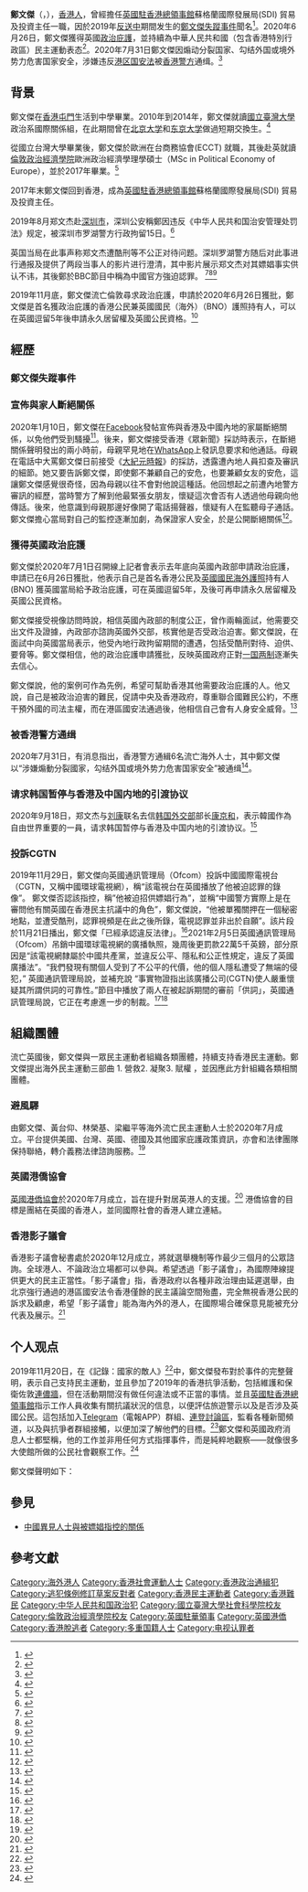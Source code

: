 {{Otheruses|subject='''鄭文傑'''的個人生平|other=關於'''鄭文傑'''被中華人民共和國拘留的事件|鄭文傑失蹤事件}}
{{Infobox person
| name = 鄭文傑
| image = Simon Cheng Detention (portrait crop).jpg
| image_size = 250px
| english_name = Simon Cheng
| birth_date = {{birth year and age|1990|10|10}}
| birth_place = {{HKG-1959}}
| residence = {{GBR}}（2019年12月－）
| nationality = {{BNO}}<br>{{CHN-HKG}}
| job = 前英國駐香港領事館僱員
| criminal_status = 煽动分裂国家、勾结外国或境外势力危害国家安全
| languages = [[粵語|粵語]]、[[國語|國語]]、[[英語|英語]]
| 教育程度 = [[國立臺灣大學|國立臺灣大學]]政治學學士（政治學系國際關係組）<br> [[倫敦政治經濟學院|倫敦政治經濟學院]]歐洲政治經濟學理學碩士
}}
'''鄭文傑'''（{{lang-en|Simon Cheng Man-Kit}}，{{bd|1990年|10月10日||}}），[[香港人|香港人]]，曾經擔任[[英國駐香港總領事館|英國駐香港總領事館]]蘇格蘭國際發展局(SDI) 貿易及投資主任一職，因於2019年[[反對逃犯條例修訂草案運動|反送中]]期間发生的[[鄭文傑失蹤事件|鄭文傑失蹤事件]]聞名<ref>{{Cite news|url=https://www.storm.mg/article/1622741|title=反送中》英國駐香港外交官鄭文傑失陷深圳　中國媒體竟聲稱他「嫖妓」？！|author=|date=|work=|publisher=風傳媒|accessdate=|language=|format=|archive-date=2019-08-22|archive-url=https://web.archive.org/web/20190822121749/https://www.storm.mg/article/1622741|dead-url=no}}</ref>。2020年6月26日，鄭文傑獲得英國[[庇護權|政治庇護]]，並持續為中華人民共和國（包含香港特別行政區）民主運動表态<ref>{{Cite news|url=https://cn.nytimes.com/world/20200702/hong-kong-simon-chen-asylum-uk/zh-hant/|title=英國駐香港領事館前僱員鄭文傑獲英國庇護|author=|date=|work=|publisher=紐約時報|accessdate=|language=|format=|archive-date=2020-07-08|archive-url=https://web.archive.org/web/20200708075047/https://cn.nytimes.com/world/20200702/hong-kong-simon-chen-asylum-uk/zh-hant/|dead-url=no}}</ref>。2020年7月31日鄭文傑因煽动分裂国家、勾结外国或境外势力危害国家安全，涉嫌违反[[港區國安法|港区国安法]]被[[香港警方|香港警方]]通缉。<ref>{{Cite news|url=https://www.bbc.com/zhongwen/simp/world-53617256|title=香港国安法：据报六名海外港人涉嫌煽动分裂、危害国安被港府通缉|author=|date=2020-08-01|work=|publisher=BBC中文網|accessdate=2020-08-01|language=zh-cn|format=|archive-date=2020-08-26|archive-url=https://web.archive.org/web/20200826070447/https://www.bbc.com/zhongwen/simp/world-53617256|dead-url=no}}</ref>

== 背景 ==
鄭文傑在[[香港|香港]][[屯門|屯門]]生活到中學畢業。2010年到2014年，鄭文傑就讀[[國立臺灣大學|國立臺灣大學]]政治系國際關係組，在此期間曾在[[北京大学|北京大学]]和[[东京大学|东京大学]]做過短期交換生。<ref>{{Cite news|url=https://news.ltn.com.tw/news/politics/breakingnews/2890216|title=傳遭中國拘留 英領館職員鄭文傑曾就讀台大政治|author=|date=|work=|publisher=自由時報|accessdate=|language=|format=|archive-date=2020-07-07|archive-url=https://web.archive.org/web/20200707201453/https://news.ltn.com.tw/news/politics/breakingnews/2890216|dead-url=no}}</ref>

從國立台灣大學畢業後，鄭文傑於歐洲在台商務協會(ECCT) 就職，其後赴英就讀[[倫敦政治經濟學院|倫敦政治經濟學院]]歐洲政治經濟學理學碩士（MSc in Political Economy of Europe），並於2017年畢業。<ref>{{Cite news|url=https://www.cna.com.tw/news/acn/201908210131.aspx|title=英駐港領事館職員赴中失聯 港人發起聲援|author=|date=|work=|publisher=中央通訊社|accessdate=|language=|format=|archive-date=2019-09-02|archive-url=https://web.archive.org/web/20190902155655/https://www.cna.com.tw/news/acn/201908210131.aspx|dead-url=no}}</ref>

2017年末鄭文傑回到香港，成為[[英國駐香港總領事館|英國駐香港總領事館]]蘇格蘭國際發展局(SDI) 貿易及投資主任。

2019年8月郑文杰赴[[深圳市|深圳市]]，深圳公安稱鄭因违反《中华人民共和国治安管理处罚法》规定，被深圳市罗湖警方行政拘留15日。<ref>{{Cite web|title=刚刚！深圳公安通报，郑文杰已如期释放！对违法事实供认不讳！|url=http://static.scms.sztv.com.cn/ysz/zx/szdyxc/28283456.shtml?isApp=true|accessdate=2020-08-30|author=|date=|format=|work=|publisher=深圳电视台-第一现场|language=}}</ref>

英国当局在此事声称郑文杰遭酷刑等不公正对待问题。深圳罗湖警方随后对此事进行通报及提供了两段当事人的影片进行澄清，其中影片展示郑文杰对其嫖娼事实供认不讳，其後鄭於BBC節目中稱為中國官方強迫認罪。 <ref>{{Cite news|url=https://m.k.sohu.com/d/459771806?channelId=1&page=1|title=曾因嫖娼被抓的郑文杰被BBC揭穿：为英国收集情报|author=|date=2020-06-18|work=|publisher=搜狐新闻|accessdate=|language=zh-cn|format=}}</ref><ref>{{Cite news|url=https://www.bbc.com/zhongwen/trad/chinese-news-50484844|title=鄭文傑：英國駐港領館前僱員披露被捕細節，西九龍站被拘，遭中國「國保」虐待|author=|date=|work=|publisher=英国广播公司|accessdate=|language=|format=|archive-date=2020-07-26|archive-url=https://web.archive.org/web/20200726175303/https://www.bbc.com/zhongwen/trad/chinese-news-50484844|dead-url=no}}</ref><ref>{{Cite web|title=因應網民要求 陸果然公布鄭文傑嫖妓視頻 - 兩岸|url=https://www.chinatimes.com/realtimenews/20191121004514-260409|accessdate=2020-08-30|last=中時新聞網|work=中時新聞網|language=zh-TW|archive-date=2019-11-22|archive-url=https://web.archive.org/web/20191122160038/https://www.chinatimes.com/realtimenews/20191121004514-260409|dead-url=no}}</ref>

2019年11月底，鄭文傑流亡倫敦尋求政治庇護，申請於2020年6月26日獲批，鄭文傑是首名獲政治庇護的香港公民兼英國國民（海外）（BNO）護照持有人，可以在英國逗留5年後申請永久居留權及英國公民資格。<ref>{{cite news|title=鄭文傑：點解要痴心期待一個獨裁政權？|url=https://hk.appledaily.com/local/20200907/KKX7J6O4S5ALTLSZ5SUXYQIUJM/|accessdate=2020-09-07|work=蘋果日報|date=2020-09-07|archive-date=2021-06-21|archive-url=https://web.archive.org/web/20210621185246/https://hk.appledaily.com/local/20200907/KKX7J6O4S5ALTLSZ5SUXYQIUJM/|dead-url=yes}}</ref>

== 經歷 ==
=== 鄭文傑失蹤事件 ===
{{main|鄭文傑失蹤事件}}

=== 宣佈與家人斷絕關係 ===
2020年1月10日，鄭文傑在[[Facebook|Facebook]]發帖宣佈與香港及中國內地的家屬斷絕關係，以免他們受到騷擾<ref>{{Cite news|url=https://www.hk01.com/%E6%94%BF%E6%83%85/419919/%E5%89%8D%E8%8B%B1%E9%A0%98%E4%BA%8B%E9%A4%A8%E5%93%A1%E5%B7%A5%E9%84%AD%E6%96%87%E5%82%91%E5%AE%A3%E5%B8%83-%E8%88%87%E9%A6%99%E6%B8%AF%E5%8F%8A%E5%85%A7%E5%9C%B0%E5%AE%B6%E5%B1%AC%E6%96%B7%E7%B5%95%E4%B8%80%E5%88%87%E9%97%9C%E4%BF%82|title=前英領事館員工鄭文傑宣布 「與香港及內地家屬斷絕一切關係」|date=2020-01-10|publisher=香港01|accessdate=2020-08-25|archive-date=2020-08-26|archive-url=https://web.archive.org/web/20200826094806/https://www.hk01.com/%E6%94%BF%E6%83%85/419919/%E5%89%8D%E8%8B%B1%E9%A0%98%E4%BA%8B%E9%A4%A8%E5%93%A1%E5%B7%A5%E9%84%AD%E6%96%87%E5%82%91%E5%AE%A3%E5%B8%83-%E8%88%87%E9%A6%99%E6%B8%AF%E5%8F%8A%E5%85%A7%E5%9C%B0%E5%AE%B6%E5%B1%AC%E6%96%B7%E7%B5%95%E4%B8%80%E5%88%87%E9%97%9C%E4%BF%82|dead-url=no}}</ref>。後来，鄭文傑接受香港《眾新聞》採訪時表示，在斷絕關係聲明發出的兩小時前，母親罕見地在[[WhatsApp|WhatsApp]]上發訊息要求和他通話。母親在電話中大罵鄭文傑日前接受《[[大紀元時報|大紀元時報]]》的採訪，透露遭內地人員扣查及審訊的細節。她又要告訴鄭文傑，即使鄭不兼顧自己的安危，也要兼顧女友的安危，這讓鄭文傑感覺很奇怪，因為母親以往不會對他說這種話。他回想起之前遭內地警方審訊的經歷，當時警方了解到他最緊張女朋友，懷疑這次會否有人透過他母親向他傳話。後來，他意識到母親那邊好像開了電話揚聲器，懷疑有人在監聽母子通話。鄭文傑擔心當局對自己的監控逐漸加劇，為保證家人安全，於是公開斷絕關係<ref>{{cite web |title=【英國專訪之一】與家人斷絕關係　鄭文傑：收母親不尋常短訊電話　特別提醒小心女友安危 |url=https://www.hkcnews.com/article/26153/ |website=眾新聞 |accessdate=2020-01-18 |date=2020-01-17 }}{{Dead link}}</ref>。

=== 獲得英國政治庇護 ===
鄭文傑於2020年7月1日召開線上記者會表示去年底向英國內政部申請政治庇護，申請已在6月26日獲批，他表示自己是首名香港公民及[[英國國民（海外）護照|英國國民海外護照]]持有人(BNO) 獲英國當局給予政治庇護，可在英國逗留5年，及後可再申請永久居留權及英國公民資格。

鄭文傑接受視像訪問時說，相信英國內政部的制度公正，曾作兩輪面試，他需要交出文件及證據，內政部亦諮詢英國外交部，核實他是否受政治迫害。鄭文傑說，在面試中向英國當局表示，他受內地行政拘留期間的遭遇，包括受酷刑對待、迫供、要脅等。鄭文傑相信，他的政治庇護申請獲批，反映英國政府正對[[一国两制|一国两制]]逐漸失去信心。

鄭文傑說，他的案例可作為先例，希望可幫助香港其他需要政治庇護的人。他又說，自己是被政治迫害的難民，促請中央及香港政府，尊重聯合國難民公約，不應干預外國的司法主權，而在港區國安法通過後，他相信自己會有人身安全威脅。<ref>{{Cite news|url=https://news.rthk.hk/rthk/ch/component/k2/1535254-20200701.htm|title=鄭文傑稱獲英國當局給予政治庇護|author=|date=|work=|publisher=|accessdate=|language=|format=|archive-date=2020-07-01|archive-url=https://web.archive.org/web/20200701172150/https://news.rthk.hk/rthk/ch/component/k2/1535254-20200701.htm|dead-url=no}}</ref>

=== 被香港警方通缉 ===
2020年7月31日，有消息指出，香港警方通緝6名流亡海外人士，其中鄭文傑以“涉嫌煽動分裂國家，勾结外国或境外势力危害国家安全”被通缉<ref>{{cite news |author1=楊婉婷 |title=港區國安法｜消息﹕羅冠聰等6名流亡海外人士 涉違國安法被通緝 |url=https://www.hk01.com/%E7%AA%81%E7%99%BC/505460/%E6%B8%AF%E5%8D%80%E5%9C%8B%E5%AE%89%E6%B3%95-%E6%B6%88%E6%81%AF-%E7%BE%85%E5%86%A0%E8%81%B0%E7%AD%896%E5%90%8D%E6%B5%81%E4%BA%A1%E6%B5%B7%E5%A4%96%E4%BA%BA%E5%A3%AB-%E6%B6%89%E9%81%95%E5%9C%8B%E5%AE%89%E6%B3%95%E8%A2%AB%E9%80%9A%E7%B7%9D |accessdate=2020-07-31 |work=香港01 |date=2020-07-31 |language=zh-HK |archive-date=2020-08-26 |archive-url=https://web.archive.org/web/20200826070505/https://www.hk01.com/%E7%AA%81%E7%99%BC/505460/%E6%B8%AF%E5%8D%80%E5%9C%8B%E5%AE%89%E6%B3%95-%E6%B6%88%E6%81%AF-%E7%BE%85%E5%86%A0%E8%81%B0%E7%AD%896%E5%90%8D%E6%B5%81%E4%BA%A1%E6%B5%B7%E5%A4%96%E4%BA%BA%E5%A3%AB-%E6%B6%89%E9%81%95%E5%9C%8B%E5%AE%89%E6%B3%95%E8%A2%AB%E9%80%9A%E7%B7%9D |dead-url=no }}</ref>。

=== 请求韩国暂停与香港及中国内地的引渡协议 ===
2020年9月18日，郑文杰与[[劉康_(香港)|刘康]]联名去信[[韩国外交部|韩国外交部]]部长[[康京和|康京和]]，表示韓國作為自由世界重要的一員，请求韩国暂停与香港及中国内地的引渡协议。<ref>{{cite news |title=鄭文傑及劉康寫信呼籲韓國外交部長暫停引渡協議 |url=https://www.inmediahk.net/node/1077525 |accessdate=2020-09-20 |publisher=香港獨立媒體 |date=2020-09-20 |archive-date=2020-09-23 |archive-url=https://web.archive.org/web/20200923123406/http://www.inmediahk.net/node/1077525 |dead-url=no }}</ref>

=== 投訴CGTN ===
2019年11月29日，鄭文傑向英國通訊管理局（Ofcom）投訴中國國際電視台（CGTN，又稱中國環球電視網），稱“該電視台在英國播放了他被迫認罪的錄像”。 鄭文傑否認該指控，稱”他被迫招供嫖娼行為”，並稱“中國警方實際上是在審問他有關英國在香港民主抗議中的角色”，鄭文傑說，“他被單獨關押在一個秘密地點，並遭受酷刑，認罪視頻是在此之後所錄，電視認罪並非出於自願”。該片段於11月21日播出，鄭文傑「已經承認違反法律」。<ref>{{Cite news|url=https://www.bbc.com/zhongwen/trad/chinese-news-50597225|title=鄭文傑向英國監管機構投訴中國央視 電視認罪「並非自願」|publisher=[[BBC|BBC]]|accessdate=2021-03-11|archive-date=2021-04-20|archive-url=https://web.archive.org/web/20210420142242/https://www.bbc.com/zhongwen/trad/chinese-news-50597225|dead-url=no}}</ref>2021年2月5日英國通訊管理局（Ofcom）吊銷中國環球電視網的廣播執照，幾周後更罰款22萬5千英鎊，部分原因是“該電視網隸屬於中國共產黨，並違反公平、隱私和公正性規定，違反了英國廣播法”。“我們發現有關個人受到了不公平的代價，他的個人隱私遭受了無端的侵犯，” 英國通訊管理局說，並補充說 “事實物證指出該廣播公司(CGTN)使人嚴重懷疑其所謂供詞的可靠性。”節目中播放了兩人在被起訴期間的審前「供詞」，英國通訊管理局說，它正在考慮進一步的制裁。<ref>{{Cite news|url=https://www.ft.com/content/f657400c-a128-4a76-8e92-22307931d705?shareType=nongift|title=Chinese state broadcaster CGTN fined £225,000 by UK regulator|publisher=[[Financial_Times|Financial Times]]|accessdate=2021-03-12|archive-date=2021-03-08|archive-url=https://web.archive.org/web/20210308183022/https://www.ft.com/content/f657400c-a128-4a76-8e92-22307931d705?shareType=nongift|dead-url=no}}</ref><ref>{{Cite news|url=https://cn.nytimes.com/world/20210205/uk-china-cgtn-license/zh-hant/|title=英國監管機構吊銷CGTN廣播執照|publisher=紐約時報|accessdate=2021-03-11|archive-date=2021-04-17|archive-url=https://web.archive.org/web/20210417015650/https://cn.nytimes.com/world/20210205/uk-china-cgtn-license/zh-hant/|dead-url=no}}</ref>

== 組織團體 ==
流亡英國後，鄭文傑與一眾民主運動者組織各類團體，持續支持香港民主運動。鄭文傑提出海外民主運動三部曲 1. 營救2. 凝聚3. 賦權 ，並因應此方針組織各類相關團體。

=== 避風驛 ===
由鄭文傑、黃台仰、林榮基、梁繼平等海外流亡民主運動人士於2020年7月成立。平台提供美國、台灣、英國、德國及其他國家庇護政策資訊，亦會和法律團隊保持聯絡，轉介義務法律諮詢服務。<ref>{{Cite news|url=https://www.thestandnews.com/politics/%E5%9B%9B%E6%B5%81%E4%BA%A1%E6%B8%AF%E4%BA%BA%E7%B5%84%E5%B9%B3%E5%8F%B0-%E9%81%BF%E9%A2%A8%E9%A9%9B-%E5%90%91%E6%9C%89%E9%9C%80%E8%A6%81%E4%BA%BA%E5%A3%AB%E6%8F%90%E4%BE%9B%E5%BA%87%E8%AD%B7%E6%94%BF%E7%AD%96%E8%A8%8A%E6%81%AF/|title=四流亡港人組平台「避風驛」　向有需要人士提供庇護政策訊息|accessdate=2021-03-08|archive-date=2020-10-01|archive-url=https://web.archive.org/web/20201001024206/https://www.thestandnews.com/politics/%E5%9B%9B%E6%B5%81%E4%BA%A1%E6%B8%AF%E4%BA%BA%E7%B5%84%E5%B9%B3%E5%8F%B0-%E9%81%BF%E9%A2%A8%E9%A9%9B-%E5%90%91%E6%9C%89%E9%9C%80%E8%A6%81%E4%BA%BA%E5%A3%AB%E6%8F%90%E4%BE%9B%E5%BA%87%E8%AD%B7%E6%94%BF%E7%AD%96%E8%A8%8A%E6%81%AF/|dead-url=no}}</ref>

=== 英國港僑協會 ===
[[英國港僑協會|英國港僑協會]]於2020年7月成立，旨在提升對居英港人的支援。<ref>{{Cite news|url=https://www.bbc.com/zhongwen/trad/uk-55280581|title=香港人移民英國在住房、就業和人身安全方面「需要」支持與協助|accessdate=2021-03-08|archive-date=2021-01-01|archive-url=https://web.archive.org/web/20210101133950/https://www.bbc.com/zhongwen/trad/uk-55280581|dead-url=no}}</ref> 港僑協會的目標是團結在英國的香港人，並同國際社會的香港人建立連結。

=== 香港影子議會 ===
香港影子議會秘書處於2020年12月成立，將就選舉機制等作最少三個月的公眾諮詢。全球港人、不論政治立場都可以參與。希望透過「影子議會」，為國際陣線提供更大的民主正當性。「影子議會」指，香港政府以各種非政治理由延遲選舉，由北京強行通過的港區國安法令香港僅餘的民主議論空間殆盡，完全無視香港公民的訴求及顧慮，希望「影子議會」能為海內外的港人，在國際場合確保意見能被充分代表及展示。<ref>{{Cite news|url=https://www.hkcnews.com/article/36525/%E9%84%AD%E6%96%87%E5%82%91simon_cheng-%E5%BD%B1%E5%AD%90%E8%AD%B0%E6%9C%83-%E5%85%AC%E7%9C%BE%E8%AB%AE%E8%A9%A2-36525/%E9%84%AD%E6%96%87%E5%82%91%E6%B5%B7%E5%A4%96%E7%B5%84%E3%80%8C%E5%BD%B1%E5%AD%90%E8%AD%B0%E6%9C%83%E3%80%8D%EF%BC%9A%E6%B8%AF%E4%BA%BA%E5%BE%9E%E6%9C%AA%E5%AF%A6%E8%B8%90%E6%B0%91%E4%B8%BB-%E5%86%80%E6%8F%90%E4%BE%9B%E6%96%B0%E6%96%B9%E5%90%91|title=鄭文傑海外組「影子議會」：港人從未實踐民主　冀提供新方向|accessdate=2021-03-08|archive-date=2020-12-17|archive-url=https://web.archive.org/web/20201217143447/https://www.hkcnews.com/article/36525/%E9%84%AD%E6%96%87%E5%82%91simon_cheng-%E5%BD%B1%E5%AD%90%E8%AD%B0%E6%9C%83-%E5%85%AC%E7%9C%BE%E8%AB%AE%E8%A9%A2-36525/%E9%84%AD%E6%96%87%E5%82%91%E6%B5%B7%E5%A4%96%E7%B5%84%E3%80%8C%E5%BD%B1%E5%AD%90%E8%AD%B0%E6%9C%83%E3%80%8D%EF%BC%9A%E6%B8%AF%E4%BA%BA%E5%BE%9E%E6%9C%AA%E5%AF%A6%E8%B8%90%E6%B0%91%E4%B8%BB-%E5%86%80%E6%8F%90%E4%BE%9B%E6%96%B0%E6%96%B9%E5%90%91|dead-url=no}}</ref>

==个人观点==
2019年11月20日，在《記錄：國家的敵人》<ref>{{Cite web|title=For the Record: An Enemy of the State - 《紀錄：國家的敵人》|url=https://www.facebook.com/notes/cheng-man-kit/for-the-record-an-enemy-of-the-state/2490959950941845/|accessdate=|author=|date=|format=|publisher=|language=|archive-date=2019-12-04|archive-url=https://web.archive.org/web/20191204214844/https://www.facebook.com/notes/cheng-man-kit/for-the-record-an-enemy-of-the-state/2490959950941845/|dead-url=no}}</ref>中，鄭文傑發布對於事件的完整聲明，表示自己支持民主運動，並且參加了2019年的香港抗爭活動，包括維護和保衛佐敦[[連儂牆_(香港)|連儂牆]]，但在活動期間沒有做任何違法或不正當的事情。並且[[英國駐香港總領事館|英國駐香港總領事館]]指示工作人員收集有關抗議狀況的信息，以便評估旅遊警示以及是否涉及英國公民。這包括加入[[Telegram|Telegram]]（電報APP）群組、[[LIHKG討論區|連登討論區]]，監看各種新聞頻道，以及與抗爭者群組接觸，以便加深了解他們的目標。<ref>{{Cite web|title=鄭文傑《記錄：國家的敵人》|url=https://hackmd.io/@billy3321/HkULNOM3B|accessdate=|author=|date=|format=|publisher=|language=|archive-date=2020-07-04|archive-url=https://web.archive.org/web/20200704060655/https://hackmd.io/@billy3321/HkULNOM3B|dead-url=no}}</ref>鄭文傑和英國政府消息人士都堅稱，他的工作並非用任何方式指揮事件，而是純粹地觀察——就像很多大使館所做的公民社會觀察工作。<ref>{{Cite news|url=https://www.bbc.com/zhongwen/trad/chinese-news-50484844|title=鄭文傑：英國駐港領館前僱員披露被捕細節，西九龍站被拘，遭中國「國保」虐待|author=|date=|work=|publisher=BBC中文網|accessdate=|language=|format=|archive-date=2020-07-26|archive-url=https://web.archive.org/web/20200726175303/https://www.bbc.com/zhongwen/trad/chinese-news-50484844|dead-url=no}}</ref>

鄭文傑聲明如下：

{{Quote|text=1.  對於我所鍾愛並珍惜的每一個人，我並未做出任何傷害他們或令自己感到後悔的事情。

2. 我否認當局對我的任意指控，他們手上所有證據都是透過非法程序獲得的，包括使用酷刑、威脅和強迫。

3. 我不會尋求司法救濟，因為我對黑暗的中國司法系統沒有信心和信任，尤其是在如此可怕的經歷之後。

4. 我將避免提及此案的某些細節和人名，以避免無辜者被曝光而陷入困境。

5. 我之所以大聲疾呼，是因為此案有助了解中國大陸司法程序的缺陷，符合公共利益，但我也盡力保護個人隱私。

6. 我譴責中國共產黨喉舌的獵巫行為，特別是將人貼上「反華」的政治標籤。

7. 我並未完全從經歷過的創傷中恢復過來，並且由於我面臨更大的報復風險，因此我將不對此案作進一步評論。|sign=Simon Cheng|source=鄭文傑《記錄：國家的敵人》}}

==參見==
* [[中國異見人士與被嫖娼指控的關係|中國異見人士與被嫖娼指控的關係]]

== 參考文獻 ==
{{reflist}}

[[Category:海外港人|Category:海外港人]]
[[Category:香港社會運動人士|Category:香港社會運動人士]]
[[Category:香港政治通緝犯|Category:香港政治通緝犯]]
[[Category:逃犯條例修訂草案反對者|Category:逃犯條例修訂草案反對者]]
[[Category:香港民主運動者|Category:香港民主運動者]]
[[Category:香港難民|Category:香港難民]]
[[Category:中华人民共和国政治犯|Category:中华人民共和国政治犯]]
[[Category:國立臺灣大學社會科學院校友|Category:國立臺灣大學社會科學院校友]]
[[Category:倫敦政治經濟學院校友|Category:倫敦政治經濟學院校友]]
[[Category:英國駐華領事|Category:英國駐華領事]]
[[Category:英國港僑|Category:英國港僑]]
[[Category:香港脫逃者|Category:香港脫逃者]]
[[Category:多重国籍人士|Category:多重国籍人士]]
[[Category:电视认罪者|Category:电视认罪者]]